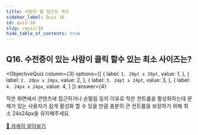 ```yaml
---
title: 사람인 웹 접근성 퀴즈
sidebar_label: Quiz 16
id: quiz-16
slug: /quiz/16
hide_table_of_contents: true
---
```


## Q16. 수전증이 있는 사람이 클릭 할수 있는 최소 사이즈는?



<ObjectiveQuiz
  column={3}
  options={[
    {
      label: `1. 20pt x 20pt`,
      value: 1,
    },
    {
      label: `2. 20px x 24px`,
      value: 2,
    },
    {
      label: `3. 24pt x 24pt`,
      value: 3,
    },
    {
      label: `4. 24px x 24px`,
      value: 4,
    }
  ]}
  answer={4}
>
  <Correct>
    <p>작은 화면에서 콘텐츠에 접근하거나 손떨림 등의 이유로 작은 컨트롤을 활성화하는데 문제가 있는 사용자가 쉽게 활성화 할 수 있을 만큼 충분히 큰 컨트롤을 보장하기 위해 최소 24x24px을 유지해주세요.</p>
  </Correct>
  <a href="https://sri-fe1.notion.site/135561dd3c554800a976a2a4f2085fe4">
    🔎 자세히 알아보기
  </a>
  
</ObjectiveQuiz>